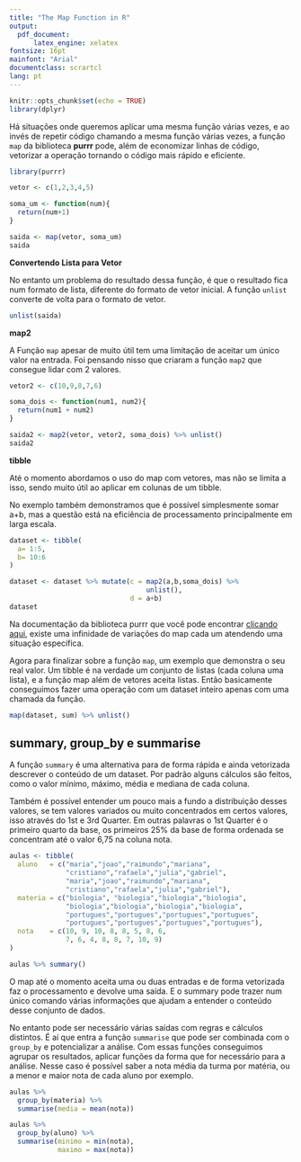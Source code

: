 ```yaml
---
title: "The Map Function in R"
output: 
  pdf_document:
      latex_engine: xelatex
fontsize: 16pt
mainfont: "Arial"
documentclass: scrartcl
lang: pt
---
```


```r
knitr::opts_chunk$set(echo = TRUE)
library(dplyr)
```

Há situações onde queremos aplicar uma mesma função várias vezes, e ao invés de repetir código chamando a mesma função várias vezes, a função ```map``` da biblioteca **purrr** pode, além de economizar linhas de código, vetorizar a operação tornando o código mais rápido e eficiente.

```r
library(purrr)

vetor <- c(1,2,3,4,5)

soma_um <- function(num){
  return(num+1)
}

saida <- map(vetor, soma_um)
saida
```
**Convertendo Lista para Vetor**

No entanto um problema do resultado dessa função, é que o resultado fica num formato de lista, diferente do formato de vetor inicial. A função ```unlist``` converte de volta para o formato de vetor.

```r
unlist(saida)
```

**map2**

A Função ```map``` apesar de muito útil tem uma limitação de aceitar um único valor na entrada. Foi pensando nisso que criaram a função ```map2``` que consegue lidar com 2 valores.

```r
vetor2 <- c(10,9,8,7,6)

soma_dois <- function(num1, num2){
  return(num1 + num2)
}

saida2 <- map2(vetor, vetor2, soma_dois) %>% unlist()
saida2
```


**tibble**

Até o momento abordamos o uso do map com vetores, mas não se limita a isso, sendo muito útil ao aplicar em colunas de um tibble.

No exemplo também demonstramos que é possível simplesmente somar a+b, mas a questão está na eficiência de processamento principalmente em larga escala.

```r
dataset <- tibble(
  a= 1:5,
  b= 10:6
)

dataset <- dataset %>% mutate(c = map2(a,b,soma_dois) %>% 
                                  unlist(),
                              d = a+b)
dataset
```

Na documentação da biblioteca purrr que você pode encontrar [clicando aqui](https://purrr.tidyverse.org/), existe uma infinidade de variações do map cada um atendendo uma situação específica.


Agora para finalizar sobre a função ```map```, um exemplo que demonstra o seu real valor.
Um tibble é na verdade um conjunto de listas (cada coluna uma lista), e a função map além de vetores aceita listas. Então basicamente conseguimos fazer uma operação com um dataset inteiro apenas com uma chamada da função.

```r
map(dataset, sum) %>% unlist()
```

## summary, group_by e summarise

A função ```summary``` é uma alternativa para de forma rápida e ainda vetorizada descrever o conteúdo de um dataset. Por padrão alguns cálculos são feitos, como o valor mínimo, máximo, média e mediana de cada coluna. 

Também é possível entender um pouco mais a fundo a distribuição desses valores, se tem valores variados ou muito concentrados em certos valores, isso através do 1st e 3rd Quarter.
Em outras palavras o 1st Quarter é o primeiro quarto da base, os primeiros 25% da base de forma ordenada se concentram até o valor 6,75 na coluna nota.

```r
aulas <- tibble(
  aluno   = c("maria","joao","raimundo","mariana",
              "cristiano","rafaela","julia","gabriel",
              "maria","joao","raimundo","mariana",
              "cristiano","rafaela","julia","gabriel"),
  materia = c("biologia", "biologia","biologia","biologia",
              "biologia","biologia","biologia","biologia",
              "portugues","portugues","portugues","portugues",
              "portugues","portugues","portugues","portugues"),
  nota    = c(10, 9, 10, 8, 8, 5, 8, 6,
              7, 6, 4, 8, 8, 7, 10, 9)
)

aulas %>% summary()
```

O map até o momento aceita uma ou duas entradas e de forma vetorizada faz o processamento e devolve uma saída. E o summary pode trazer num único comando várias informações que ajudam a entender o conteúdo desse conjunto de dados.

No entanto pode ser necessário várias saídas com regras e cálculos distintos.
É aí que entra a função ```summarise``` que pode ser combinada com o ```group_by``` e potencializar a análise.
Com essas funções conseguimos agrupar os resultados, aplicar funções da forma que for necessário para a análise. Nesse caso é possível saber a nota média da turma por matéria, ou a menor e maior nota de cada aluno por exemplo.

```r
aulas %>% 
  group_by(materia) %>% 
  summarise(media = mean(nota))
```
```r
aulas %>% 
  group_by(aluno) %>% 
  summarise(minimo = min(nota),
            maximo = max(nota))
```
